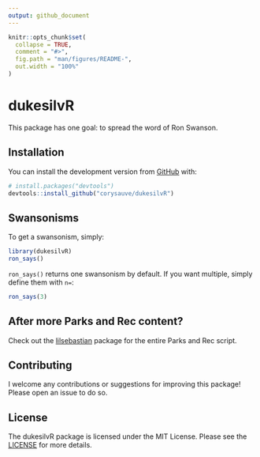 ```yaml
---
output: github_document
---
```


<!-- README.md is generated from README.Rmd. Please edit that file -->

```r
knitr::opts_chunk$set(
  collapse = TRUE,
  comment = "#>",
  fig.path = "man/figures/README-",
  out.width = "100%"
)
```

# dukesilvR

<!-- badges: start -->
<!-- badges: end -->

This package has one goal: to spread the word of Ron Swanson.

## Installation

You can install the development version from [GitHub](https://github.com/) with:

``` r
# install.packages("devtools")
devtools::install_github("corysauve/dukesilvR")
```
## Swansonisms

To get a swansonism, simply:
```r
library(dukesilvR)
ron_says()
```

`ron_says()` returns one swansonism by default. If you want multiple, simply define them with `n=`:
```r
ron_says(3)
```

## After more Parks and Rec content? 

Check out the [lilsebastian](https:/github.com/corysauve/lilsebastian) package for the entire Parks and Rec script.

## Contributing 

I welcome any contributions or suggestions for improving this package! Please open an issue to do so. 

## License 

The dukesilvR package is licensed under the MIT License. Please see the [LICENSE](LICENSE.md) for more details.
